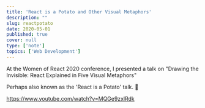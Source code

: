 ```yaml
---
title: 'React is a Potato and Other Visual Metaphors'
description: ""
slug: reactpotato
date: 2020-05-01
published: true
cover: null
type: ['note']
topics: ['Web Development']
---
```


At the Women of React 2020 conference, I presented a talk on "Drawing the Invisible: React Explained in Five Visual Metaphors"

Perhaps also known as the 'React is a Potato' talk. <span>🥔</span>

https://www.youtube.com/watch?v=MQGe9zxlRdk